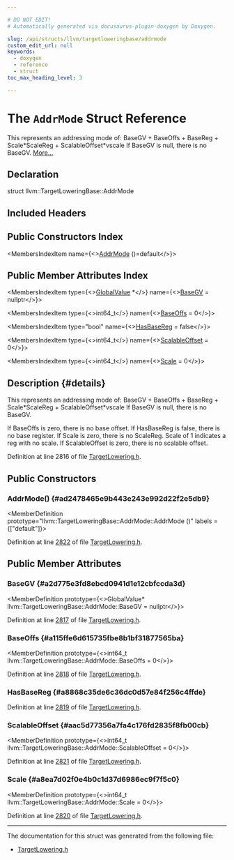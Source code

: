 ```yaml
---

# DO NOT EDIT!
# Automatically generated via docusaurus-plugin-doxygen by Doxygen.

slug: /api/structs/llvm/targetloweringbase/addrmode
custom_edit_url: null
keywords:
  - doxygen
  - reference
  - struct
toc_max_heading_level: 3

---
```





# The `AddrMode` Struct Reference

<DoxygenPage pluginConfig={pluginConfig}>

This represents an addressing mode of: BaseGV + BaseOffs + BaseReg + Scale&#42;ScaleReg + ScalableOffset&#42;vscale If BaseGV is null, there is no BaseGV. <a href="#details">More...</a>

## Declaration

<CodeBlock>struct llvm::TargetLoweringBase::AddrMode</CodeBlock>

## Included Headers

<IncludesList>
<IncludesListItem
  filePath="llvm/CodeGen/TargetLowering.h"
  permalink="/docs/api/files/include/include/llvm/include/llvm/codegen/targetlowering-h"
  isLocal="true" />
</IncludesList>

## Public Constructors Index

<MembersIndex>

<MembersIndexItem
  name={<><a href="#ad2478465e9b443e243e992d22f2e5db9">AddrMode</a> ()=default</>}>
</MembersIndexItem>

</MembersIndex>

## Public Member Attributes Index

<MembersIndex>

<MembersIndexItem
  type={<><a href="/docs/api/classes/llvm/globalvalue">GlobalValue</a> &#42;</>}
  name={<><a href="#a2d775e3fd8ebcd0941d1e12cbfccda3d">BaseGV</a> = nullptr</>}>
</MembersIndexItem>

<MembersIndexItem
  type={<>int64&#95;t</>}
  name={<><a href="#a115ffe6d615735fbe8b1bf31877565ba">BaseOffs</a> = 0</>}>
</MembersIndexItem>

<MembersIndexItem
  type="bool"
  name={<><a href="#a8868c35de6c36dc0d57e84f256c4ffde">HasBaseReg</a> = false</>}>
</MembersIndexItem>

<MembersIndexItem
  type={<>int64&#95;t</>}
  name={<><a href="#aac5d77356a7fa4c176fd2835f8fb00cb">ScalableOffset</a> = 0</>}>
</MembersIndexItem>

<MembersIndexItem
  type={<>int64&#95;t</>}
  name={<><a href="#a8ea7d02f0e4b0c1d37d6986ec9f7f5c0">Scale</a> = 0</>}>
</MembersIndexItem>

</MembersIndex>

## Description {#details}

This represents an addressing mode of: BaseGV + BaseOffs + BaseReg + Scale&#42;ScaleReg + ScalableOffset&#42;vscale If BaseGV is null, there is no BaseGV.

If BaseOffs is zero, there is no base offset. If HasBaseReg is false, there is no base register. If Scale is zero, there is no ScaleReg. Scale of 1 indicates a reg with no scale. If ScalableOffset is zero, there is no scalable offset.

Definition at line 2816 of file <a href="/docs/api/files/include/include/llvm/include/llvm/codegen/targetlowering-h">TargetLowering.h</a>.

<SectionDefinition>

## Public Constructors

### AddrMode() {#ad2478465e9b443e243e992d22f2e5db9}

<MemberDefinition
  prototype="llvm::TargetLoweringBase::AddrMode::AddrMode ()"
  labels = {["default"]}>

Definition at line <a href="/docs/api/files/include/include/llvm/include/llvm/codegen/targetlowering-h/#l02822">2822</a> of file <a href="/docs/api/files/include/include/llvm/include/llvm/codegen/targetlowering-h">TargetLowering.h</a>.
</MemberDefinition>

</SectionDefinition>

<SectionDefinition>

## Public Member Attributes

### BaseGV {#a2d775e3fd8ebcd0941d1e12cbfccda3d}

<MemberDefinition
  prototype={<>GlobalValue&#42; llvm::TargetLoweringBase::AddrMode::BaseGV = nullptr</>}>

Definition at line <a href="/docs/api/files/include/include/llvm/include/llvm/codegen/targetlowering-h/#l02817">2817</a> of file <a href="/docs/api/files/include/include/llvm/include/llvm/codegen/targetlowering-h">TargetLowering.h</a>.
</MemberDefinition>

### BaseOffs {#a115ffe6d615735fbe8b1bf31877565ba}

<MemberDefinition
  prototype={<>int64&#95;t llvm::TargetLoweringBase::AddrMode::BaseOffs = 0</>}>

Definition at line <a href="/docs/api/files/include/include/llvm/include/llvm/codegen/targetlowering-h/#l02818">2818</a> of file <a href="/docs/api/files/include/include/llvm/include/llvm/codegen/targetlowering-h">TargetLowering.h</a>.
</MemberDefinition>

### HasBaseReg {#a8868c35de6c36dc0d57e84f256c4ffde}

<MemberDefinition
  prototype="bool llvm::TargetLoweringBase::AddrMode::HasBaseReg = false">

Definition at line <a href="/docs/api/files/include/include/llvm/include/llvm/codegen/targetlowering-h/#l02819">2819</a> of file <a href="/docs/api/files/include/include/llvm/include/llvm/codegen/targetlowering-h">TargetLowering.h</a>.
</MemberDefinition>

### ScalableOffset {#aac5d77356a7fa4c176fd2835f8fb00cb}

<MemberDefinition
  prototype={<>int64&#95;t llvm::TargetLoweringBase::AddrMode::ScalableOffset = 0</>}>

Definition at line <a href="/docs/api/files/include/include/llvm/include/llvm/codegen/targetlowering-h/#l02821">2821</a> of file <a href="/docs/api/files/include/include/llvm/include/llvm/codegen/targetlowering-h">TargetLowering.h</a>.
</MemberDefinition>

### Scale {#a8ea7d02f0e4b0c1d37d6986ec9f7f5c0}

<MemberDefinition
  prototype={<>int64&#95;t llvm::TargetLoweringBase::AddrMode::Scale = 0</>}>

Definition at line <a href="/docs/api/files/include/include/llvm/include/llvm/codegen/targetlowering-h/#l02820">2820</a> of file <a href="/docs/api/files/include/include/llvm/include/llvm/codegen/targetlowering-h">TargetLowering.h</a>.
</MemberDefinition>

</SectionDefinition>

<hr/>

The documentation for this struct was generated from the following file:

<ul>
<li><a href="/docs/api/files/include/include/llvm/include/llvm/codegen/targetlowering-h">TargetLowering.h</a></li>
</ul>

</DoxygenPage>
